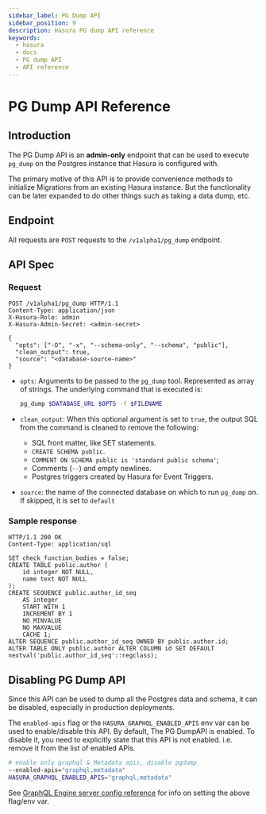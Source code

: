 ```yaml
---
sidebar_label: PG Dump API
sidebar_position: 9
description: Hasura PG dump API reference
keywords:
  - hasura
  - docs
  - PG dump API
  - API reference
---
```


# PG Dump API Reference

## Introduction

The PG Dump API is an **admin-only** endpoint that can be used to execute `pg_dump` on the Postgres instance that Hasura
is configured with.

The primary motive of this API is to provide convenience methods to initialize Migrations from an existing Hasura
instance. But the functionality can be later expanded to do other things such as taking a data dump, etc.

## Endpoint

All requests are `POST` requests to the `/v1alpha1/pg_dump` endpoint.

## API Spec

### Request

```http
POST /v1alpha1/pg_dump HTTP/1.1
Content-Type: application/json
X-Hasura-Role: admin
X-Hasura-Admin-Secret: <admin-secret>

{
  "opts": ["-O", "-x", "--schema-only", "--schema", "public"],
  "clean_output": true,
  "source": "<database-source-name>"
}
```

- `opts`: Arguments to be passed to the `pg_dump` tool. Represented as array of strings. The underlying command that is
  executed is:

  ```bash
  pg_dump $DATABASE_URL $OPTS -f $FILENAME
  ```

- `clean_output`: When this optional argument is set to `true`, the output SQL from the command is cleaned to remove the
  following:

  - SQL front matter, like SET statements.
  - `CREATE SCHEMA public`.
  - `COMMENT ON SCHEMA public is 'standard public schema'`;
  - Comments (`--`) and empty newlines.
  - Postgres triggers created by Hasura for Event Triggers.

- `source`: the name of the connected database on which to run `pg_dump` on. If skipped, it is set to `default`

### Sample response

```http
HTTP/1.1 200 OK
Content-Type: application/sql

SET check_function_bodies = false;
CREATE TABLE public.author (
    id integer NOT NULL,
    name text NOT NULL
);
CREATE SEQUENCE public.author_id_seq
    AS integer
    START WITH 1
    INCREMENT BY 1
    NO MINVALUE
    NO MAXVALUE
    CACHE 1;
ALTER SEQUENCE public.author_id_seq OWNED BY public.author.id;
ALTER TABLE ONLY public.author ALTER COLUMN id SET DEFAULT nextval('public.author_id_seq'::regclass);
```

## Disabling PG Dump API

Since this API can be used to dump all the Postgres data and schema, it can be disabled, especially in production
deployments.

The `enabled-apis` flag or the `HASURA_GRAPHQL_ENABLED_APIS` env var can be used to enable/disable this API. By default,
The PG DumpAPI is enabled. To disable it, you need to explicitly state that this API is not enabled. i.e. remove it from
the list of enabled APIs.

```bash
# enable only graphql & Metadata apis, disable pgdump
--enabled-apis="graphql,metadata"
HASURA_GRAPHQL_ENABLED_APIS="graphql,metadata"
```

See [GraphQL Engine server config reference](/deployment/graphql-engine-flags/reference.mdx) for info on setting the
above flag/env var.
